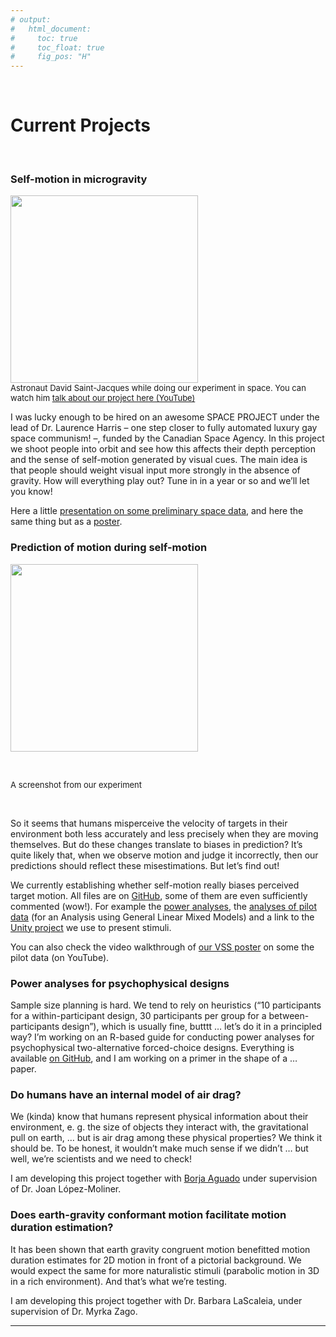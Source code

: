 ---
# output:
#   html_document:
#     toc: true
#     toc_float: true
#     fig_pos: "H"
---
<br>

# Current Projects
<br>

### Self-motion in microgravity
<img src="images/Astronauts.png" width="300px">
<br>
<font size="2"> Astronaut David Saint-Jacques while doing our experiment in space. You can watch him [talk about our project here (YouTube)](https://www.youtube.com/watch?v=v8uW3xXy1No&ab_channel=CanadianSpaceAgency)</font><br>

I was lucky enough to be hired on an awesome SPACE PROJECT under the lead of Dr. Laurence Harris – one step closer to fully automated luxury gay space communism! –, funded by the Canadian Space Agency. In this project we shoot people into orbit and see how this affects their depth perception and the sense of self-motion generated by visual cues. The main idea is that people should weight visual input more strongly in the absence of gravity. How will everything play out? Tune in in a year or so and we'll let you know!

Here a little [presentation on some preliminary space data](https://www.youtube.com/watch?v=buRjROWz7ds&ab_channel=Bj%C3%B6rnJ%C3%B6rges), and here the same thing but as a [poster](https://twitter.com/b_jorges/status/1298470474742079488).


### Prediction of motion during self-motion

<img src="images/selfmotion.png" width="300px">

<br>

<font size="2"> A screenshot from our experiment</font>

<br>

So it seems that humans misperceive the velocity of targets in their environment both less accurately and less precisely when they are moving themselves. But do these changes translate to biases in prediction? It's quite likely that, when we observe motion and judge it incorrectly, then our predictions should reflect these misestimations. But let's find out!

We currently establishing whether self-motion really biases perceived target motion. All files are on [GitHub](https://github.com/b-jorges/Motion-Perception-during-Self-Motion), some of them are even sufficiently commented (wow!). For example the [power analyses](https://github.com/b-jorges/Motion-Perception-during-Self-Motion/blob/master/PowerAnalysisMotionEstimation.R), the [analyses of pilot data](https://github.com/b-jorges/Motion-Perception-during-Self-Motion/blob/master/AnalysisPilotData.R) (for an Analysis using General Linear Mixed Models) and a link to the [Unity project](https://github.com/b-jorges/Motion-Perception-during-Self-Motion/blob/master/Download%20of%20Unity%20Project%20(Stimulus%20Presentation).txt) we use to present stimuli. 

You can also check the video walkthrough of [our VSS poster](https://www.youtube.com/watch?v=cySl9CaQmhk&feature=youtu.be&ab_channel=Bj%C3%B6rnJ%C3%B6rges) on some the pilot data (on YouTube).


### Power analyses for psychophysical designs

Sample size planning is hard. We tend to rely on heuristics ("10 participants for a within-participant design, 30 participants per group for a between-participants design"), which is usually fine, butttt ... let's do it in a principled way? I'm working on an R-based guide for conducting power analyses for psychophysical two-alternative forced-choice designs. Everything is available [on GitHub](https://github.com/b-jorges/Data-Analysis-and-Power-Simulations-GLMM), and I am working on a primer in the shape of a ... paper.


### Do humans have an internal model of air drag?

We (kinda) know that humans represent physical information about their environment, e. g. the size of objects they interact with, the gravitational pull on earth, … but is air drag among these physical properties? We think it should be. To be honest, it wouldn’t make much sense if we didn’t … but well, we’re scientists and we need to check!

I am developing this project together with [Borja Aguado](https://osf.io/tj628/) under supervision of Dr. Joan López-Moliner.


### Does earth-gravity conformant motion facilitate motion duration estimation?

It has been shown that earth gravity congruent motion benefitted motion duration estimates for 2D motion in front of a pictorial background. We would expect the same for more naturalistic stimuli (parabolic motion in 3D in a rich environment). And that’s what we’re testing.

I am developing this project together with Dr. Barbara LaScaleia, under supervision of Dr. Myrka Zago.

---
